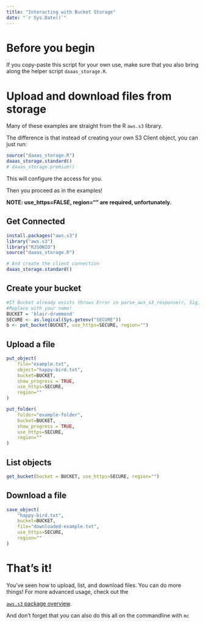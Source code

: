 ```yaml
---
title: "Interacting with Bucket Storage"
date: "`r Sys.Date()`"
---
```


# Before you begin

If you copy-paste this script for your own use, make sure that you also bring along the helper script `daaas_storage.R`.

# Upload and download files from storage

Many of these examples are straight from the R `aws.s3` library.

The difference is that instead of creating your own S3 Client object, you can just run:

```r
source("daaas_storage.R")
daaas_storage.standard()
# daaas_storage.premium()
```

This will configure the access for you.

Then you proceed as in the examples!

**NOTE: use_https=FALSE, region="" are required, unfortunately.**

## Get Connected


```r
install.packages("aws.s3")
library("aws.s3")
library("RJSONIO")
source("daaas_storage.R")

# And create the client connection
daaas_storage.standard()
```


## Create your bucket


```r
#If Bucket already exists throws Error in parse_aws_s3_response(r, Sig, verbose = verbose) : Conflict (HTTP 409) which is acceptable.
#Replace with your name!
BUCKET = 'blair-drummond'
SECURE <- as.logical(Sys.getenv("SECURE"))
b <- put_bucket(BUCKET, use_https=SECURE, region="")
```


## Upload a file

```r
put_object(
    file="example.txt",
    object="happy-bird.txt",
    bucket=BUCKET,
    show_progress = TRUE,
    use_https=SECURE,
    region=""
)

put_folder(
    folder="example-folder",
    bucket=BUCKET,
    show_progress = TRUE,
    use_https=SECURE,
    region=""
)
```



## List objects

```r
get_bucket(bucket = BUCKET, use_https=SECURE, region="")
```


## Download a file


```r
save_object(
    "happy-bird.txt",
    bucket=BUCKET,
    file="downloaded-example.txt",
    use_https=SECURE,
    region=""
)
```


# That's it!

You've seen how to upload, list, and download files.
You can do more things! For more advanced usage, check out the

[`aws.s3` package overview](https://cran.r-project.org/package=aws.s3).

And don't forget that you can also do this all on the commandline with `mc`
